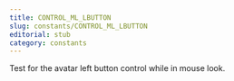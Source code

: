 ```yaml
---
title: CONTROL_ML_LBUTTON
slug: constants/CONTROL_ML_LBUTTON
editorial: stub
category: constants
---
```


<LSLConstant
	name="CONTROL_ML_LBUTTON"
	type="integer"
	value="0x40000000"
/>

Test for the avatar left button control while in mouse look.
